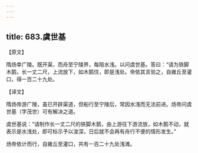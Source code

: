 ```yaml
---
---
---
```

title: 683.虞世基
---



【原文】

隋炀幸广陵。既开渠，而舟至宁陵界，每阻水浅。以问虞世基。答曰：“请为铁脚木鹅，长一丈二尺，上流放下，如木鹅住，即是浅处。帝依其言验之，自雍丘至灌口，得一百二十九处。

【译文】

隋炀帝游广陵，虽已开辟渠道，但船行至宁陵后，常因水浅而无法前进。炀帝问虞世基（字茂世）可有解决之道。

虞世基说：“请制作长一丈二尺的铁脚木鹅，由上游往下游流放，如木鹅不动，就表示是水浅处，即可标示予以浚深，日后就不会再有舟行不便的情形发生。”

炀帝依计而行，自雍丘至灌口，共有一百二十九处浅滩。